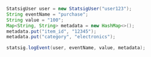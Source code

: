 
```java
StatsigUser user = new StatsigUser("user123");
String eventName = "purchase";
String value = "100";
Map<String, String> metadata = new HashMap<>();
metadata.put("item_id", "12345");
metadata.put("category", "electronics");

statsig.logEvent(user, eventName, value, metadata);
```